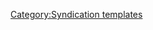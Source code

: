 <includeonly></div></div></includeonly><noinclude>
{{Doc|Template:WebSlice-begin/doc}}
[[Category:Syndication templates]]
<noinclude>